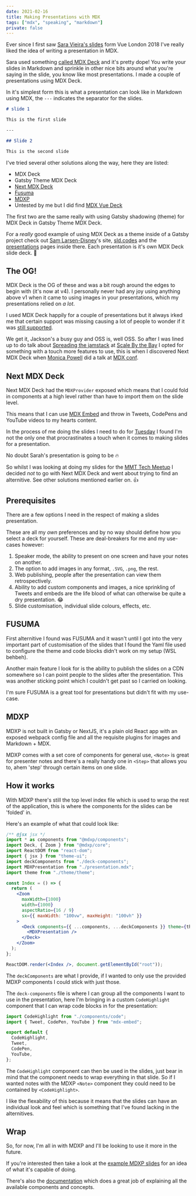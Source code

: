 ```yaml
---
date: 2021-02-16
title: Making Presentations with MDX
tags: ["mdx", "speaking", "markdown"]
private: false
---
```


Ever since I first saw [Sara Vieira's slides] form Vue London 2018
I've really liked the idea of writing a presentation in MDX.

Sara used something [called MDX Deck] and it's pretty dope! You write
your slides in Markdown and sprinkle in other nice bits around what
you're saying in the slide, you know like most presentations. I made a
couple of presentations using MDX Deck.

In it's simplest form this is what a presentation can look like in
Markdown using MDX, the `---` indicates the separator for the slides.

```markdown
# slide 1

This is the first slide

---

## Slide 2

This is the second slide
```

I've tried several other solutions along the way, here they are
listed:

- MDX Deck
- Gatsby Theme MDX Deck
- [Next MDX Deck]
- [Fusuma]
- [MDXP]
- Untested by me but I did find [MDX Vue Deck]

The first two are the same really with using Gatsby shadowing (theme)
for MDX Deck in Gatsby Theme MDX Deck.

For a _really_ good example of using MDX Deck as a theme inside of a
Gatsby project check out [Sam Larsen-Disney]'s site, [sld.codes] and
the [presentations] pages inside there. Each presentation is it's own
MDX Deck slide deck. 🤯

## The OG!

MDX Deck is the OG of these and was a bit rough around the edges to
begin with (it's now at v4). I personally never had any joy using
anything above v1 when it came to using images in your presentations,
which my presentations relied on _a lot_.

I used MDX Deck happily for a couple of presentations but it always
irked me that certain support was missing causing a lot of people to
wonder if it was [still supported].

We get it, Jackson's a busy guy and OSS is, well OSS. So after I was
lined up to do talk about [Spreading the jamstack] at [Scale By the
Bay] I opted for something with a touch more features to use, this is
when I discovered Next MDX Deck when [Monica Powell] did a talk at
[MDX conf].

## Next MDX Deck

Next MDX Deck had the `MDXProvider` exposed which means that I could
fold in components at a high level rather than have to import them on
the slide level.

This means that I can use [MDX Embed] and throw in Tweets, CodePens
and YouTube videos to my hearts content.

In the process of me doing the slides I need to do for [Tuesday] I
found I'm not the only one that procrastinates a touch when it comes
to making slides for a presentation.

No doubt Sarah's presentation is going to be 🔥

<Tweet tweetLink="sarah_edo/status/1357708732847644678" />

So whilst I was looking at doing my slides for the [MMT Tech Meetup] I
decided _not_ to go with Next MDX Deck and went about trying to find
an alternitive. See other solutions mentioned earlier on. 👍

## Prerequisites

There are a few options I need in the respect of making a slides
presentation.

These are all my _own_ preferences and by no way should define how you
select a deck for yourself. These are deal-breakers for me and my
use-cases however:

1. Speaker mode, the ability to present on one screen and have your
   notes on another.
1. The option to add images in any format, `.SVG`, `.png`, the rest.
1. Web publishing, people after the presentation can view them
   retrospectively.
1. Ability to add custom components and images, a nice sprinkling of
   Tweets and embeds are the life blood of what can otherwise be quite
   a dry presentation. 😂
1. Slide customisation, individual slide colours, effects, etc.

## FUSUMA

First alternitive I found was FUSUMA and it wasn't until I got into
the very important part of customisation of the slides that I found
the Yaml file used to configure the theme and code blocks didn't work
on my setup (WSL behbeh).

Another main feature I look for is the ability to publish the slides
on a CDN somewhere so I can point people to the slides after the
presentation. This was another sticking point which I couldn't get
past so I carried on looking.

I'm sure FUSUMA is a great tool for presentations but didn't fit with
my use-case.

## MDXP

MDXP is not built in Gatsby or NextJS, it's a plain old React app with
an exposed webpack config file and all the requisite plugins for
images and Markdown + MDX.

MDXP comes with a set core of components for general use, `<Note>` is
great for presenter notes and there's a really handy one in `<Step>`
that allows you to, ahem 'step' through certain items on one slide.

## How it works

With MDXP there's still the top level index file which is used to wrap
the rest of the application, this is where the components for the
slides can be 'folded' in.

Here's an example of what that could look like:

```jsx {6,19}
/** @jsx jsx */
import * as components from "@mdxp/components";
import Deck, { Zoom } from "@mdxp/core";
import ReactDOM from "react-dom";
import { jsx } from "theme-ui";
import deckComponents from "./deck-components";
import MDXPresentation from "./presentation.mdx";
import theme from "./theme/theme";

const Index = () => {
  return (
    <Zoom
      maxWidth={1000}
      width={1000}
      aspectRatio={16 / 9}
      sx={{ maxWidth: "100vw", maxHeight: "100vh" }}
    >
      <Deck components={{ ...components, ...deckComponents }} theme={theme}>
        <MDXPresentation />
      </Deck>
    </Zoom>
  );
};

ReactDOM.render(<Index />, document.getElementById("root"));
```

The `deckComponents` are what I provide, if I wanted to only use the
provided MDXP components I could stick with just those.

The `deck-components` file is where I can group all the components I
want to use in the presentation, here I'm bringing in a custom
`CodeHighlight` component that I can wrap code blocks in for the
presentation:

```jsx {1,5}
import CodeHighlight from "./components/code";
import { Tweet, CodePen, YouTube } from "mdx-embed";

export default {
  CodeHighlight,
  Tweet,
  CodePen,
  YouTube,
};
```

The `CodeHighlight` component can then be used in the slides, just
bear in mind that the component needs to wrap everything in that
slide. So if I wanted notes with the MDXP `<Note>` component they
could need to be contained by `<CodeHighlight>`.

I like the flexability of this because it means that the slides can
have an individual look and feel which is something that I've found
lacking in the alternitives.

## Wrap

So, for now, I'm all in with MDXP and I'll be looking to use it more
in the future.

If you're interested then take a look at the [example MDXP slides] for
an idea of what it's capable of doing.

There's also the [documentation] which does a great job of explaining
all the available components and concepts.

[next mdx deck]: https://github.com/whoisryosuke/next-mdx-deck
[fusuma]: https://hiroppy.github.io/fusuma/
[mdx vue deck]: https://github.com/godkinmo/mdx-vue-deck
[mdxp]: https://0phoff.github.io/MDXP
[still supported]: https://github.com/jxnblk/mdx-deck/issues/765
[spreading the jamstack]: https://www.youtube.com/watch?v=L7_z8rcbFPg
[scale by the bay]: https://www.scale.bythebay.io/
[monica powell]: https://github.com/M0nica/migrating-to-mdx
[mdx conf]: https://mdxjs.com/conf/
[sam larsen-disney]: https://twitter.com/SamLarsenDisney
[sld.codes]: https://sld.codes/
[presentations]: https://sld.codes/presentations
[mdx embed]: https://www.mdx-embed.com/
[tuesday]: https://www.linkedin.com/events/mmttechmeetup-gatsbyjs-feb20216762857247988031488/
[mmt tech meetup]: https://www.linkedin.com/events/mmttechmeetup-gatsbyjs-feb20216762857247988031488/
[sara vieira's slides]: https://vue-apollo-magic.now.sh/#0
[called mdx deck]: https://github.com/SaraVieira/vue-graphql-love
[example mdxp slides]: https://0phoff.github.io/MDXP/examples/demo/#/normal/1/1
[documentation]: https://0phoff.github.io/MDXP/
